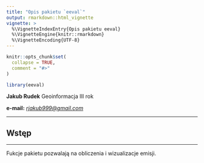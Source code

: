```yaml
---
title: "Opis pakietu `eeval`"
output: rmarkdown::html_vignette
vignette: >
  %\VignetteIndexEntry{Opis pakietu eeval}
  %\VignetteEngine{knitr::rmarkdown}
  %\VignetteEncoding{UTF-8}
---
```


```r
knitr::opts_chunk$set(
  collapse = TRUE,
  comment = "#>"
)
```

```r
library(eeval)
```


**Jakub Rudek**
Geoinformacja III rok

**e-mail:** *[rjakub999@gmail.com](rjakub999@gmail.com)*

***
## Wstęp
***

Fukcje pakietu pozwalają na obliczenia i wizualizacje emisji.


